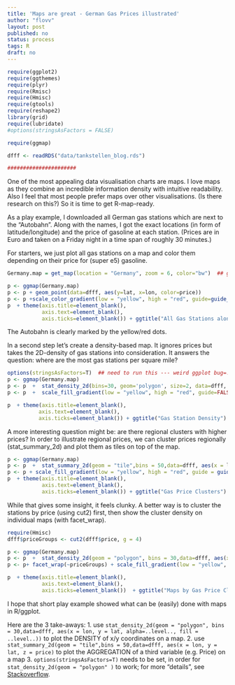 ```yaml
---
title: 'Maps are great - German Gas Prices illustrated'
author: "flovv"
layout: post
published: no
status: process
tags: R
draft: no
---
```


```r
require(ggplot2)
require(ggthemes)
require(plyr)
require(Rmisc)
require(Hmisc)
require(gtools)
require(reshape2)
library(grid)
require(lubridate)
#options(stringsAsFactors = FALSE)

require(ggmap)

dfff <- readRDS("data/tankstellen_blog.rds")

######################

```

One of the most appealing data visualisation charts are maps.
I love maps as they combine an incredible information density with intuitive readability.
Also I feel that most people prefer maps over other visualisations. (Is there research on this?) 
So it is time to get R-map-ready. 

As a play example, I downloaded all German gas stations which are next to the "Autobahn". Along with the names, I got the exact locations (in form of latitude/longitude) and the price of gasoline at each station. (Prices are in Euro and taken on a Friday night in a time span of roughly 30 minutes.)

For starters, we just plot all gas stations on a map and color them depending on their price for (super e5) gasoline.

```r
Germany.map = get_map(location = "Germany", zoom = 6, color="bw")  ## get MAP data

p <- ggmap(Germany.map)
p <- p + geom_point(data=dfff, aes(y=lat, x=lon, color=price))
p <- p +scale_color_gradient(low = "yellow", high = "red", guide=guide_legend(title = "Price"))
p  + theme(axis.title=element_blank(),
           axis.text=element_blank(),
           axis.ticks=element_blank()) + ggtitle("All Gas Stations along the Autobahn")
```

The Autobahn is clearly marked by the yellow/red dots. 

In a second step let's create a density-based map. It ignores prices but takes the 2D-density of gas stations into consideration. It answers the question: where are the most gas stations per square mile?

```r
options(stringsAsFactors=T)  ## need to run this --- weird ggplot bug=!
p <- ggmap(Germany.map)
p <- p  +  stat_density_2d(bins=30, geom='polygon', size=2, data=dfff, aes(x = lon, y = lat, alpha=..level.., fill = ..level..))
p <- p  +  scale_fill_gradient(low = "yellow", high = "red", guide=FALSE) +  scale_alpha(range = c(0.02, 0.8), guide = FALSE) +xlab("") + ylab("")

p  + theme(axis.title=element_blank(),
          axis.text=element_blank(),
          axis.ticks=element_blank()) + ggtitle("Gas Station Density")

```

A more interesting question might be: are there regional clusters with higher prices?
In order to illustrate regional prices, we can cluster prices regionally (stat_summary_2d) and plot them as tiles on top of the map.

```r

p <- ggmap(Germany.map)
p <- p  +  stat_summary_2d(geom = "tile",bins = 50,data=dfff, aes(x = lon, y = lat, z = price), alpha=0.5)
p <- p + scale_fill_gradient(low = "yellow", high = "red", guide = guide_legend(title = "Price")) +xlab("") + ylab("")
p  + theme(axis.title=element_blank(),
           axis.text=element_blank(),
           axis.ticks=element_blank()) + ggtitle("Gas Price Clusters")

```

While that gives some insight, it feels clunky.
A better way is to cluster the stations by price (using cut2) first, then show the cluster density on individual maps (with facet_wrap).

```r

require(Hmisc)
dfff$priceGroups <- cut2(dfff$price, g = 4)

p <- ggmap(Germany.map)
p <- p  +  stat_density_2d(geom = "polygon", bins = 30,data=dfff, aes(x = lon, y = lat, alpha=..level.., fill = ..level..))
p <- p+ facet_wrap(~priceGroups) + scale_fill_gradient(low = "yellow", high = "red", guide=FALSE) +  scale_alpha(range = c(0.02, 0.8), guide = FALSE) +xlab("") + ylab("")

p  + theme(axis.title=element_blank(),
           axis.text=element_blank(),
           axis.ticks=element_blank())  + ggtitle("Maps by Gas Price Cluster")

```


I hope that short play example showed what can be (easily) done with maps in R/ggplot.

Here are the 3 take-aways:
1. use ```stat_density_2d(geom = "polygon", bins = 30,data=dfff, aes(x = lon, y = lat, alpha=..level.., fill = ..level..))``` to plot the DENSITY of x/y coordinates on a map.
2. use  ```stat_summary_2d(geom = "tile",bins = 50,data=dfff, aes(x = lon, y = lat, z = price)``` to plot the AGGREGATION of a third variable (e.g. Price) on a map
3. ```options(stringsAsFactors=T)``` needs to be set, in order for ```stat_density_2d(geom = "polygon" )``` to work; for more "details", see [Stackoverflow](http://stackoverflow.com/questions/36294195/r-stat-density2d-polygon-nas-introduced-by-coercion).






